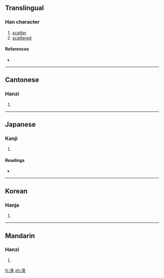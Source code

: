 {{also|渙}}
==Translingual==

===Han character===
{{Han char|rn=85|rad=水|as=07|sn=10|four=|canj=水弓月大 (ENBK), X水弓月大 (XENBK)}}

# [[scatter]]
# [[scattered]]

====References====
* {{Han ref|kx=0627.311|hdz=31631.010|uh=6DA3|ud=28067}}

----

==Cantonese==

===Hanzi===
{{yue-hanzi|jyut=|y=wun6|tra=渙}}

# {{defn|Cantonese|sort=水07}}

----

==Japanese==

===Kanji===
{{ja-kanji|grade=|rs=水07}}

# {{defn|Japanese|sort=水07}}

====Readings====
* {{ja-readings|on=[[かん]] (kan)|kun=[[あきらか]] (akiraka)}}

----

==Korean==

===Hanja===
{{ko-hanja|hangeul=환|eumhun=|rv=hwan|mr=hwan|y=hwan}}

# {{defn|Korean|sort=水07}}

----

==Mandarin==

===Hanzi===
{{cmn-hanzi|tra=渙|pin=[[huàn]] ([[huan4]])|wg=huan<sup>4</sup>}}

# {{defn|Mandarin|sort=水07}}

[[fr:涣]]
[[zh:涣]]